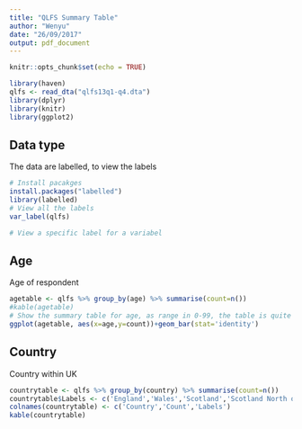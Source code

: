 ```yaml
---
title: "QLFS Summary Table"
author: "Wenyu"
date: "26/09/2017"
output: pdf_document
---
```


```r
knitr::opts_chunk$set(echo = TRUE)
```

```r
library(haven)
qlfs <- read_dta("qlfs13q1-q4.dta")
library(dplyr)
library(knitr)
library(ggplot2)
```

## Data type
The data are labelled, to view the labels 
```r
# Install pacakges
install.packages("labelled")
library(labelled)
# View all the labels
var_label(qlfs)

# View a specific label for a variabel

```

## Age 
Age of respondent
```r
agetable <- qlfs %>% group_by(age) %>% summarise(count=n())
#kable(agetable)
# Show the summary table for age, as range in 0-99, the table is quite long
ggplot(agetable, aes(x=age,y=count))+geom_bar(stat='identity')
```


## Country
Country within UK

```r
countrytable <- qlfs %>% group_by(country) %>% summarise(count=n())
countrytable$Labels <- c('England','Wales','Scotland','Scotland North of Caledonian','Northern Ireland')
colnames(countrytable) <- c('Country','Count','Labels')
kable(countrytable)
```


## 
